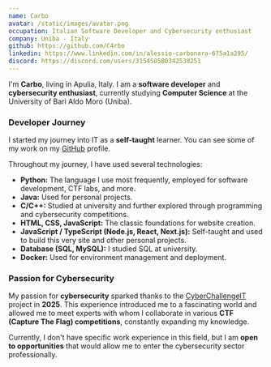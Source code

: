 ```yaml
---
name: Carbo
avatar: /static/images/avatar.png
occupation: Italian Software Developer and Cybersecurity enthusiast
company: Uniba - Italy
github: https://github.com/C4rbo
linkedin: https://www.linkedin.com/in/alessio-carbonara-675a1a295/
discord: https://discord.com/users/315450580342538251
---
```


I'm **Carbo**, living in Apulia, Italy. I am a **software developer** and **cybersecurity enthusiast**, currently studying **Computer Science** at the University of Bari Aldo Moro (Uniba).

### Developer Journey

I started my journey into IT as a **self-taught** learner. You can see some of my work on my [GitHub](https://github.com/C4rbo) profile.

Throughout my journey, I have used several technologies:

- **Python:** The language I use most frequently, employed for software development, CTF labs, and more.
- **Java:** Used for personal projects.
- **C/C++:** Studied at university and further explored through programming and cybersecurity competitions.
- **HTML, CSS, JavaScript:** The classic foundations for website creation.
- **JavaScript / TypeScript (Node.js, React, Next.js):** Self-taught and used to build this very site and other personal projects.
- **Database (SQL, MySQL):** I studied SQL at university.
- **Docker:** Used for environment management and deployment.

### Passion for Cybersecurity

My passion for **cybersecurity** sparked thanks to the [CyberChallengeIT](https://www.cyberchallenge.it/) project in **2025**. This experience introduced me to a fascinating world and allowed me to meet experts with whom I collaborate in various **CTF (Capture The Flag) competitions**, constantly expanding my knowledge.

Currently, I don't have specific work experience in this field, but I am **open to opportunities** that would allow me to enter the cybersecurity sector professionally.